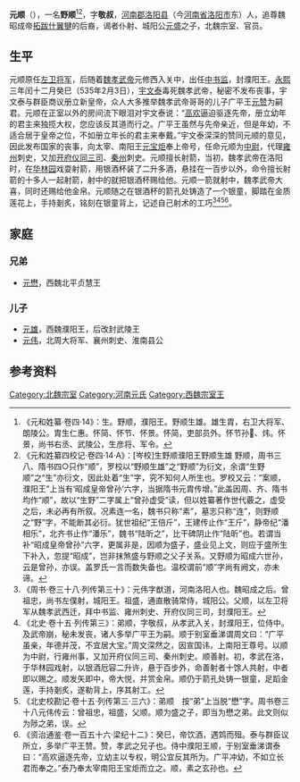 '''元顺'''（{{bd|？||？||catIdx=Y元}}），一名'''野顺'''<ref>《元和姓纂·卷四·14》：生。野顺，濮阳王。野顺生雄。雄生胄，右卫大将军、朗陵公。胄生仁惠。怀简、怀节、怀景。怀简，吏部员外。怀节孙𪹞、炜。怀景，尚书右丞、武陵公，生彦将、军令。</ref><ref>《元和姓纂四校记·卷四·14·A》：[岑校]生野顺濮阳王野顺生雄  野顺，周书三八、隋书四○只作“顺”，罗校以“野顺生雄”之“野顺”为衍文，余谓“生野顺”之“生”亦衍文，因此处着“生”字，究不知何人所生也。罗校又云：“案顺，濮阳王”上当有‘昭成皇帝曾孙’六字，当据隋书元胄传增。”此盖因周、齐、隋书均作“顺”，故以“生野”二字属上“曾孙虚受”读，但以姓纂著作世代覈之，虚受之后，未必再有所叙。况素连一名，魏书只称“素”，墓志只称“连”，则野顺之“野”字，不能断其必衍。犹世祖纪“王倍斤”，王建传止作“王斤”，静帝纪“潘相乐”，北齐书止作“潘乐”，魏书“陆昕之”，比干碑阴止作“陆昕”也。若谓当补“昭成皇帝曾孙”六字，更属非是，因顺为盛子，盛业见上文，则应于盛所生下补入，忽提“昭成”，岂非抹煞盛与野顺之父子关系。又野顺为昭成六世孙，云是曾孙，亦误。盖罗氏一言而数失备也。温校谓前“顺”字尚有阙文，亦未谛。</ref>，字'''敬叔'''，[[河南郡|河南郡]][[洛阳县|洛阳县]]（今[[河南省|河南省]][[洛阳市|洛阳市]]东）人，追尊魏昭成帝[[拓跋什翼犍|拓跋什翼犍]]的后裔，谒者仆射、城阳公[[元盛|元盛]]之子，北魏宗室、官员。

==生平==
元顺原任[[左卫将军|左卫将军]]，后随着[[魏孝武帝|魏孝武帝]]元修西入关中，出任[[中书监|中书监]]，封濮阳王。[[永熙_(北魏)|永熙]]三年闰十二月癸巳（535年2月3日），[[宇文泰|宇文泰]]毒死魏孝武帝，秘密不发布丧事，宇文泰与群臣商议册立新皇帝，众人大多推举魏孝武帝哥哥的儿子广平王[[元赞_(广平王)|元赞]]为嗣君。元顺在正室以外的房间流下眼泪对宇文泰说：“[[高欢|高欢]]逼迫驱逐先帝，册立幼年的君主来独揽大权，您应该反其道而行之。广平王虽然与先帝亲近，但是年幼，不适合居于皇帝之位，不如册立年长的君主来奉戴。”宇文泰深深的赞同元顺的意见，因此发布国家的丧事，向太宰、南阳王[[元宝炬|元宝炬]]奉上帝号，任命元顺为[[中尉_(古代官制)|中尉]]，代理[[雍州_(后赵)|雍州]]刺史，又加[[开府仪同三司|开府仪同三司]]、[[秦州_(古代)|秦州]]刺史。元顺擅长射箭，当初，魏孝武帝在洛阳时，在[[华林园|华林园]]戏耍射箭，用银酒杯装了二升多酒，悬挂在一百步以外，命令擅长射箭的十多人一起射箭，射中的就把银酒杯赐给他。元顺一箭就射中，魏孝武帝大喜，同时还赐给他金帛。元顺随之在银酒杯的箭孔处铸造了一个银童，脚踏在金质莲花上，手持剗炙，铭刻在银童背上，记述自己射术的工巧<ref>《周书·卷三十八·列传第三十》：元伟字猷道，河南洛阳人也。魏昭成之后。曾祖忠，尚书左僕射，城阳王。祖盛，通直散骑常侍，城阳公。父顺，以左卫将军从魏孝武西迁，拜中书监、雍州刺史、开府仪同三司，封濮阳王。</ref><ref>《北史·卷十五·列传第三》：弟顺，字敬叔，从孝武入关，封濮阳王，位侍中。及武帝崩，秘未发丧，诸人多举广平王为嗣。顺于别室垂涕谓周文曰：“广平虽亲，年德并茂，不宜居大宝。”周文深然之，因宣国讳，上南阳王尊号。以顺为中尉，行雍州事，又加开府仪同三司、秦州刺史。顺善射。初，孝武在洛，于华林园戏射，以银酒卮容二升许，悬于百步外，命善射者十馀人共射，中者即以赐之。顺发矢即中，帝大悦，并赏金帛。顺仍于箭孔处铸一银童，足蹈金莲，手持剗炙，遂勒背上，序其射工。</ref><ref>《北史校勘记·卷十五·列传第三·三六》：弟顺　按“弟”上当脱“懋”字。周书卷三十八元伟传云：曾祖忠，祖盛，父顺。顺为盛之子，即当为懋之弟。此文则似为陟之弟，误。</ref><ref>《资治通鉴·卷一百五十六·梁纪十二》：癸巳，帝饮酒，遇鸩而殂。泰与群臣议所立，多举广平王赞。赞，孝武之兄子也。侍中濮阳王顺，于别室垂涕谓泰曰：“高欢逼逐先帝，立幼主以专权，明公宜反其所为。广平冲幼，不如立长君而奉之。”泰乃奉太宰南阳王宝炬而立之。顺，素之玄孙也。</ref>。

==家庭==
===兄弟===
*[[元懋|元懋]]，西魏北平贞慧王

===儿子===
*[[元雄|元雄]]，西魏濮阳王，后改封武陵王
*[[元伟|元伟]]，北周大将军、襄州刺史、淮南县公

== 参考资料 ==
{{reflist}}

[[Category:北魏宗室|Category:北魏宗室]]
[[Category:河南元氏|Category:河南元氏]]
[[Category:西魏宗室王|Category:西魏宗室王]]